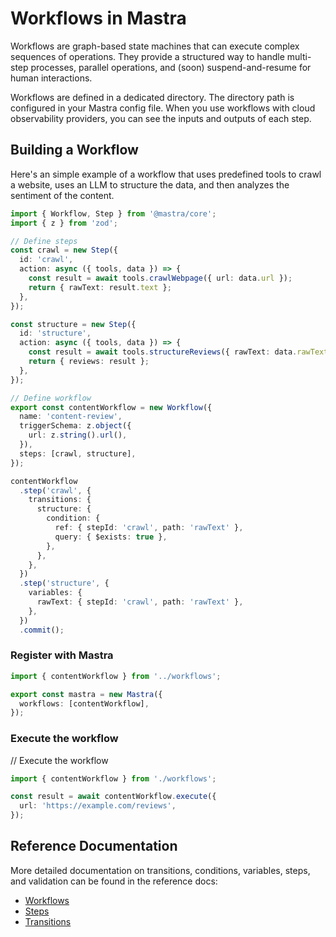 # Workflows in Mastra

Workflows are graph-based state machines that can execute complex sequences of operations. They provide a structured way to handle multi-step processes, parallel operations, and (soon) suspend-and-resume for human interactions.

Workflows are defined in a dedicated directory. The directory path is configured in your Mastra config file. When you use workflows with cloud observability providers, you can see the inputs and outputs of each step.

## Building a Workflow

Here's an simple example of a workflow that uses predefined tools to crawl a website, uses an LLM to structure the data, and then analyzes the sentiment of the content.

```ts filename="src/workflows/index.ts" showLineNumbers
import { Workflow, Step } from '@mastra/core';
import { z } from 'zod';

// Define steps
const crawl = new Step({
  id: 'crawl',
  action: async ({ tools, data }) => {
    const result = await tools.crawlWebpage({ url: data.url });
    return { rawText: result.text };
  },
});

const structure = new Step({
  id: 'structure',
  action: async ({ tools, data }) => {
    const result = await tools.structureReviews({ rawText: data.rawText });
    return { reviews: result };
  },
});

// Define workflow
export const contentWorkflow = new Workflow({
  name: 'content-review',
  triggerSchema: z.object({
    url: z.string().url(),
  }),
  steps: [crawl, structure],
});

contentWorkflow
  .step('crawl', {
    transitions: {
      structure: {
        condition: {
          ref: { stepId: 'crawl', path: 'rawText' },
          query: { $exists: true },
        },
      },
    },
  })
  .step('structure', {
    variables: {
      rawText: { stepId: 'crawl', path: 'rawText' },
    },
  })
  .commit();
```

### Register with Mastra

```ts filename="src/mastra/index.ts" showLineNumbers {4}
import { contentWorkflow } from '../workflows';

export const mastra = new Mastra({
  workflows: [contentWorkflow],
});
```

### Execute the workflow

// Execute the workflow

```ts filename="src/index.ts" showLineNumbers
import { contentWorkflow } from './workflows';

const result = await contentWorkflow.execute({
  url: 'https://example.com/reviews',
});
```

## Reference Documentation

More detailed documentation on transitions, conditions, variables, steps, and validation can be found in the reference docs:

- [Workflows](../reference/workflows/workflow.mdx)
- [Steps](../reference/workflows/step.mdx)
- [Transitions](../reference/workflows/transition.mdx)
